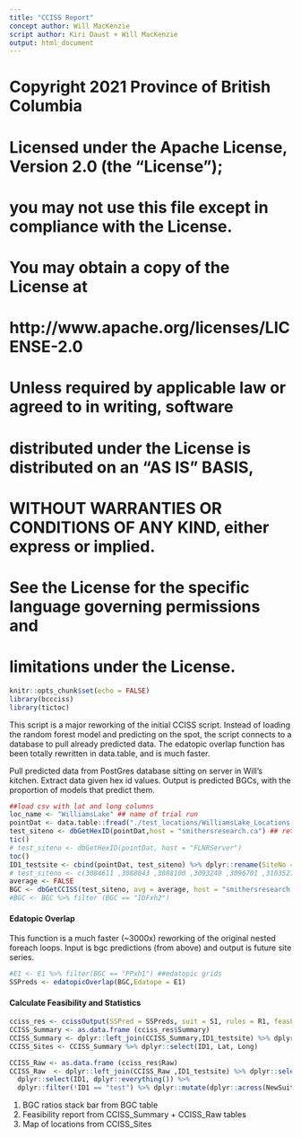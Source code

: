 ```yaml
---
title: "CCISS Report"
concept author: Will MacKenzie
script author: Kiri Daust + Will MacKenzie
output: html_document
---
```


# Copyright 2021 Province of British Columbia
# 
# Licensed under the Apache License, Version 2.0 (the "License");
# you may not use this file except in compliance with the License.
# You may obtain a copy of the License at
# 
# http://www.apache.org/licenses/LICENSE-2.0
# 
# Unless required by applicable law or agreed to in writing, software
# distributed under the License is distributed on an "AS IS" BASIS,
# WITHOUT WARRANTIES OR CONDITIONS OF ANY KIND, either express or implied.
# See the License for the specific language governing permissions and
# limitations under the License.



```r
knitr::opts_chunk$set(echo = FALSE)
library(bccciss)
library(tictoc)
```

This script is a major reworking of the initial CCISS script. Instead of loading the random forest model and predicting on the spot, the script connects to a database to pull already predicted data. The edatopic overlap function has been totally rewritten in data.table, and is much faster.

Pull predicted data from PostGres database sitting on server in Will's kitchen.
Extract data given hex id values. Output is predicted BGCs, with the proportion of models that predict them.


```r
##load csv with lat and long columns
loc_name <- "WilliamsLake" ## name of trial run
pointDat <- data.table::fread("./test_locations/WilliamsLake_Locations.csv")
test_siteno <- dbGetHexID(pointDat,host = "smithersresearch.ca") ## returns hex number from location for testing
tic()
# test_siteno <- dbGetHexID(pointDat, host = "FLNRServer")
toc()
ID1_testsite <- cbind(pointDat, test_siteno) %>% dplyr::rename(SiteNo = test_siteno)
# test_siteno <- c(3084611 ,3088043 ,3088100 ,3093240 ,3096701 ,3103527 ,3103529 ,3103530 ,3105299 ,3115525) #hex numbers
average <- FALSE
BGC <- dbGetCCISS(test_siteno, avg = average, host = "smithersresearch.ca") 
#BGC <- BGC %>% filter (BGC == "IDFxh2")

```

#### Edatopic Overlap

This function is a much faster (~3000x) reworking of the original nested foreach loops. Input is bgc predictions (from above) and output is future site series.

```r
#E1 <- E1 %>% filter(BGC == "PPxh1") ##edatopic grids
SSPreds <- edatopicOverlap(BGC,Edatope = E1)
```

#### Calculate Feasibility and Statistics

```r

cciss_res <- ccissOutput(SSPred = SSPreds, suit = S1, rules = R1, feasFlag = F1)
CCISS_Summary <- as.data.frame (cciss_res$Summary)
CCISS_Summary <- dplyr::left_join(CCISS_Summary,ID1_testsite) %>% dplyr::select(ID1, everything())#%>% filter(!ID1 == "test")
CCISS_Sites <- CCISS_Summary %>% dplyr::select(ID1, Lat, Long)

CCISS_Raw <- as.data.frame (cciss_res$Raw)
CCISS_Raw  <- dplyr::left_join(CCISS_Raw ,ID1_testsite) %>% dplyr::select(-ID2, -ModAgree, - SuitDiff, -Lat, -Long, -Elev) %>% 
  dplyr::select(ID1, dplyr::everything()) %>% 
  dplyr::filter(!ID1 == "test") %>% dplyr::mutate(dplyr::across(NewSuit, round, 0)) %>% dplyr::mutate(dplyr::across(c(`1`, `2`, `3`, X), round, 2))

```

1. BGC ratios stack bar from BGC table
2. Feasibility report from CCISS_Summary + CCISS_Raw tables
3. Map of locations from CCISS_Sites